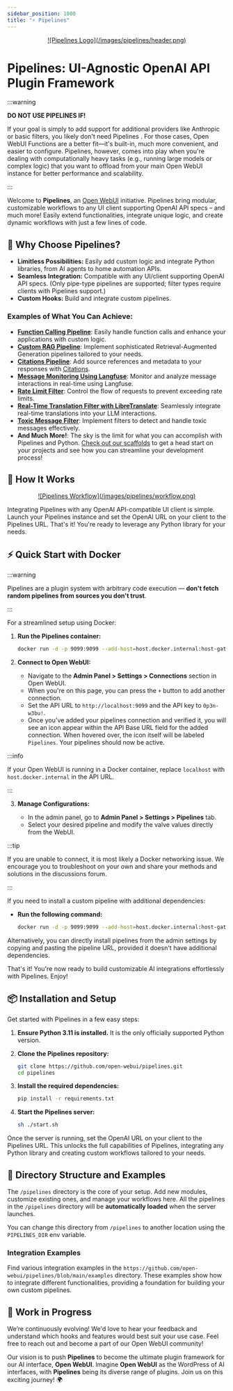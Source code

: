 ```yaml
---
sidebar_position: 1000
title: "⚡ Pipelines"
---
```



<TopBanners />

<div align="center">
  <a href="#">
    ![Pipelines Logo](/images/pipelines/header.png)
  </a>
</div>

# Pipelines: UI-Agnostic OpenAI API Plugin Framework

:::warning

**DO NOT USE PIPELINES IF!**

If your goal is simply to add support for additional providers like Anthropic or basic filters, you likely don't need Pipelines . For those cases, Open WebUI Functions are a better fit—it's built-in, much more convenient, and easier to configure. Pipelines, however, comes into play when you're dealing with computationally heavy tasks (e.g., running large models or complex logic) that you want to offload from your main Open WebUI instance for better performance and scalability.

:::

Welcome to **Pipelines**, an [Open WebUI](https://github.com/open-webui) initiative. Pipelines bring modular, customizable workflows to any UI client supporting OpenAI API specs – and much more! Easily extend functionalities, integrate unique logic, and create dynamic workflows with just a few lines of code.

## 🚀 Why Choose Pipelines?

- **Limitless Possibilities:** Easily add custom logic and integrate Python libraries, from AI agents to home automation APIs.
- **Seamless Integration:** Compatible with any UI/client supporting OpenAI API specs. (Only pipe-type pipelines are supported; filter types require clients with Pipelines support.)
- **Custom Hooks:** Build and integrate custom pipelines.

### Examples of What You Can Achieve:

- [**Function Calling Pipeline**](https://github.com/open-webui/pipelines/blob/main/examples/filters/function_calling_filter_pipeline.py): Easily handle function calls and enhance your applications with custom logic.
- [**Custom RAG Pipeline**](https://github.com/open-webui/pipelines/blob/main/examples/pipelines/rag/llamaindex_pipeline.py): Implement sophisticated Retrieval-Augmented Generation pipelines tailored to your needs.
- [**Citations Pipeline**](https://github.com/open-webui/pipelines/blob/main/examples/pipelines/citations_example.py): Add source references and metadata to your responses with [Citations](../plugin/citations).
- [**Message Monitoring Using Langfuse**](https://github.com/open-webui/pipelines/blob/main/examples/filters/langfuse_filter_pipeline.py): Monitor and analyze message interactions in real-time using Langfuse.
- [**Rate Limit Filter**](https://github.com/open-webui/pipelines/blob/main/examples/filters/rate_limit_filter_pipeline.py): Control the flow of requests to prevent exceeding rate limits.
- [**Real-Time Translation Filter with LibreTranslate**](https://github.com/open-webui/pipelines/blob/main/examples/filters/libretranslate_filter_pipeline.py): Seamlessly integrate real-time translations into your LLM interactions.
- [**Toxic Message Filter**](https://github.com/open-webui/pipelines/blob/main/examples/filters/detoxify_filter_pipeline.py): Implement filters to detect and handle toxic messages effectively.
- **And Much More!**: The sky is the limit for what you can accomplish with Pipelines and Python. [Check out our scaffolds](https://github.com/open-webui/pipelines/blob/main/examples/scaffolds) to get a head start on your projects and see how you can streamline your development process!

## 🔧 How It Works

<div align="center">
  <a href="#">
    ![Pipelines Workflow](/images/pipelines/workflow.png)
  </a>
</div>

Integrating Pipelines with any OpenAI API-compatible UI client is simple. Launch your Pipelines instance and set the OpenAI URL on your client to the Pipelines URL. That's it! You're ready to leverage any Python library for your needs.

## ⚡ Quick Start with Docker

:::warning

Pipelines are a plugin system with arbitrary code execution — **don't fetch random pipelines from sources you don't trust**.

:::

For a streamlined setup using Docker:

1. **Run the Pipelines container:**

   ```sh
   docker run -d -p 9099:9099 --add-host=host.docker.internal:host-gateway -v pipelines:/app/pipelines --name pipelines --restart always ghcr.io/open-webui/pipelines:main
   ```

2. **Connect to Open WebUI:**

   - Navigate to the **Admin Panel > Settings > Connections** section in Open WebUI.
   - When you're on this page, you can press the `+` button to add another connection.
   - Set the API URL to `http://localhost:9099` and the API key to `0p3n-w3bu!`.
   - Once you've added your pipelines connection and verified it, you will see an icon appear within the API Base URL field for the added connection. When hovered over, the icon itself will be labeled `Pipelines`. Your pipelines should now be active.

:::info

If your Open WebUI is running in a Docker container, replace `localhost` with `host.docker.internal` in the API URL.

:::

3. **Manage Configurations:**

   - In the admin panel, go to **Admin Panel > Settings > Pipelines** tab.
   - Select your desired pipeline and modify the valve values directly from the WebUI.

:::tip

If you are unable to connect, it is most likely a Docker networking issue. We encourage you to troubleshoot on your own and share your methods and solutions in the discussions forum.

:::

If you need to install a custom pipeline with additional dependencies:

- **Run the following command:**

  ```sh
  docker run -d -p 9099:9099 --add-host=host.docker.internal:host-gateway -e PIPELINES_URLS="https://github.com/open-webui/pipelines/blob/main/examples/filters/detoxify_filter_pipeline.py" -v pipelines:/app/pipelines --name pipelines --restart always ghcr.io/open-webui/pipelines:main
  ```

Alternatively, you can directly install pipelines from the admin settings by copying and pasting the pipeline URL, provided it doesn't have additional dependencies.

That's it! You're now ready to build customizable AI integrations effortlessly with Pipelines. Enjoy!

## 📦 Installation and Setup

Get started with Pipelines in a few easy steps:

1. **Ensure Python 3.11 is installed.** It is the only officially supported Python version.
2. **Clone the Pipelines repository:**

   ```sh
   git clone https://github.com/open-webui/pipelines.git
   cd pipelines
   ```

3. **Install the required dependencies:**

   ```sh
   pip install -r requirements.txt
   ```

4. **Start the Pipelines server:**

   ```sh
   sh ./start.sh
   ```

Once the server is running, set the OpenAI URL on your client to the Pipelines URL. This unlocks the full capabilities of Pipelines, integrating any Python library and creating custom workflows tailored to your needs.

## 📂 Directory Structure and Examples

The `/pipelines` directory is the core of your setup. Add new modules, customize existing ones, and manage your workflows here. All the pipelines in the `/pipelines` directory will be **automatically loaded** when the server launches.

You can change this directory from `/pipelines` to another location using the `PIPELINES_DIR` env variable.

### Integration Examples

Find various integration examples in the `https://github.com/open-webui/pipelines/blob/main/examples` directory. These examples show how to integrate different functionalities, providing a foundation for building your own custom pipelines.

## 🎉 Work in Progress

We’re continuously evolving! We'd love to hear your feedback and understand which hooks and features would best suit your use case. Feel free to reach out and become a part of our Open WebUI community!

Our vision is to push **Pipelines** to become the ultimate plugin framework for our AI interface, **Open WebUI**. Imagine **Open WebUI** as the WordPress of AI interfaces, with **Pipelines** being its diverse range of plugins. Join us on this exciting journey! 🌍

